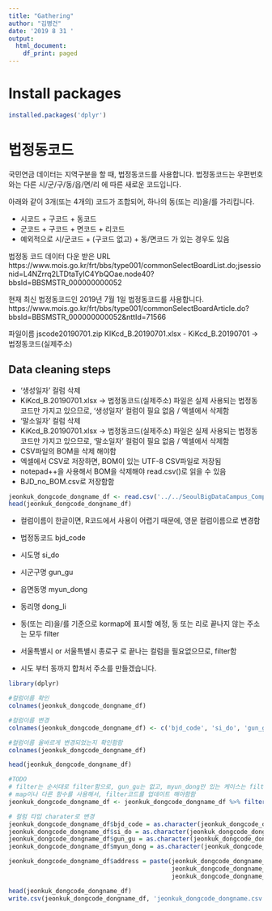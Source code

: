 ```yaml
---
title: "Gathering"
author: "김병건"
date: '2019 8 31 '
output:
  html_document:
    df_print: paged
---
```


# Install packages
``` R
installed.packages('dplyr')
```

# 법정동코드

국민연금 데이터는 지역구분을 할 때, 법정동코드를 사용합니다.
법정동코드는 우편번호와는 다른 시/군/구/동/읍/면/리 에 따른 새로운 코드입니다.

아래와 같이 3개(또는 4개의) 코드가 조합되어, 하나의 동(또는 리)을/를 가리킵니다.

* 시코드 + 구코드 + 동코드
* 군코드 + 구코드 + 면코드 + 리코드
 * 예외적으로 시/군코드 + (구코드 없고) + 동/면코드 가 있는 경우도 있음

법정동 코드 데이터 다운 받은 URL
https://www.mois.go.kr/frt/bbs/type001/commonSelectBoardList.do;jsessionid=L4NZrrq2LTDtaTyIC4YbQOae.node40?bbsId=BBSMSTR_000000000052

현재 최신 법정동코드인 2019년 7월 1일 법정동코드를 사용합니다.
https://www.mois.go.kr/frt/bbs/type001/commonSelectBoardArticle.do?bbsId=BBSMSTR_000000000052&nttId=71566

파일이름
jscode20190701.zip
KIKcd_B.20190701.xlsx
 - KiKcd_B.20190701 → 법정동코드(실제주소) 
 
## Data cleaning steps
* '생성일자' 컬럼 삭제
 * KiKcd_B.20190701.xlsx → 법정동코드(실제주소) 파일은 실제 사용되는 법정동 코드만 가지고 있으므로, '생성일자' 컬럼이 필요 없음 / 엑셀에서 삭제함
* '말소일자' 컬럼 삭제
 * KiKcd_B.20190701.xlsx → 법정동코드(실제주소) 파일은 실제 사용되는 법정동 코드만 가지고 있으므로, '말소일자' 컬럼이 필요 없음 / 엑셀에서 삭제함
* CSV파일의 BOM을 삭제 해야함
 * 엑셀에서 CSV로 저장하면, BOM이 있는 UTF-8 CSV파일로 저장됨
 * notepad++을 사용해서 BOM을 삭제해야 read.csv()로 읽을 수 있음
 * BJD_no_BOM.csv로 저장함함

```r
jeonkuk_dongcode_dongname_df <- read.csv('../../SeoulBigDataCampus_Competition2019_Submission_data/address/BJD_no_BOM.csv', header = TRUE, fileEncoding = 'UTF-8', encoding = 'CP949', sep = ',', dec = '.', fill = TRUE, , quote = "")
head(jeonkuk_dongcode_dongname_df)
```
* 컬럼이름이 한글이면, R코드에서 사용이 어렵기 때문에, 영문 컬럼이름으로 변경함
 * 법정동코드 bjd_code
 * 시도명 si_do
 * 시군구명 gun_gu
 * 읍면동명 myun_dong
 * 동리명 dong_li

* 동(또는 리)을/를 기준으로 kormap에 표시할 예정, 동 또는 리로 끝나지 않는 주소는 모두 filter
 * 서울특별시 or 서울특별시 종로구 로 끝나는 컬럼을 필요없으므로, filter함

* 시도 부터 동까지 합처서 주소를 만들겠습니다.

```r
library(dplyr)

#컬럼이름 확인
colnames(jeonkuk_dongcode_dongname_df)

#컬럼이름 변경
colnames(jeonkuk_dongcode_dongname_df) <- c('bjd_code', 'si_do', 'gun_gu', 'myun_dong', 'dong_li')

#컬럼이름 올바르게 변경되었는지 확인함함
colnames(jeonkuk_dongcode_dongname_df)

head(jeonkuk_dongcode_dongname_df)

#TODO
# filter는 순서대로 filter함으로, gun_gu는 없고, myun_dong만 있는 케이스는 filter 됨으로
# map이나 다른 함수를 사용해서, filter코드를 업데이트 해야함함
jeonkuk_dongcode_dongname_df <- jeonkuk_dongcode_dongname_df %>% filter(gun_gu != '', myun_dong != '')

# 컬럼 타입 charater로 변경
jeonkuk_dongcode_dongname_df$bjd_code = as.character(jeonkuk_dongcode_dongname_df$bjd_code)
jeonkuk_dongcode_dongname_df$si_do = as.character(jeonkuk_dongcode_dongname_df$si_do)
jeonkuk_dongcode_dongname_df$gun_gu = as.character(jeonkuk_dongcode_dongname_df$gun_gu)
jeonkuk_dongcode_dongname_df$myun_dong = as.character(jeonkuk_dongcode_dongname_df$myun_dong)

jeonkuk_dongcode_dongname_df$address = paste(jeonkuk_dongcode_dongname_df$si_do,
                                             jeonkuk_dongcode_dongname_df$gun_gu,
                                             jeonkuk_dongcode_dongname_df$myun_dong)

head(jeonkuk_dongcode_dongname_df)
write.csv(jeonkuk_dongcode_dongname_df, 'jeonkuk_dongcode_dongname.csv', fileEncoding = 'UTF-8', row.names = FALSE, col.names = TRUE)
```
